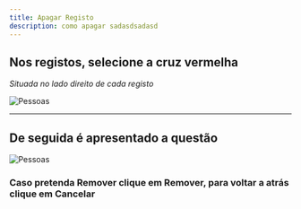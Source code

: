 ```yaml
---
title: Apagar Registo
description: como apagar sadasdsadasd
---
```


## Nos registos, selecione a cruz vermelha

_Situada no lado direito de cada registo_

![Pessoas](../images/apagar.png "Pessoas")

---

## De seguida é apresentado a questão

![Pessoas](../images/menu-apagar.png "Pessoas")

### Caso pretenda Remover clique em Remover, para voltar a atrás clique em Cancelar
